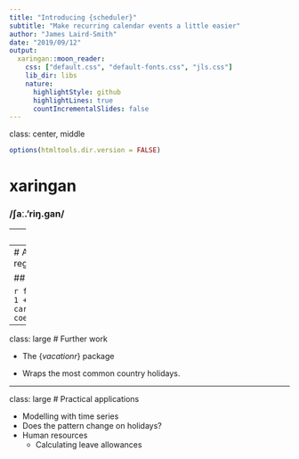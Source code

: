 ```yaml
---
title: "Introducing {scheduler}"
subtitle: "Make recurring calendar events a little easier"
author: "James Laird-Smith"
date: "2019/09/12"
output:
  xaringan::moon_reader:
    css: ["default.css", "default-fonts.css", "jls.css"]
    lib_dir: libs
    nature:
      highlightStyle: github
      highlightLines: true
      countIncrementalSlides: false
---
```

class: center, middle

```r
options(htmltools.dir.version = FALSE)
```

# xaringan

### /ʃaː.'riŋ.ɡan/

---
class: large

- A schedule is a pattern of recurring calendar events.

- Schedules are hard.

---
# A boring regression

## A boring result:

```r
fit = lm(dist ~ 1 + speed, data = cars)
coef(summary(fit))
```

---
class: large
# Further work

- The {*vacationr*} package

- Wraps the most common country holidays.

---
class: large
# Practical applications

* Modelling with time series
 - Does the pattern change on holidays?
* Human resources
  - Calculating leave allowances
